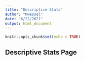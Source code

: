 ```yaml
---
title: "Descriptive Stats"
author: "Mwessel"
date: "6/22/2021"
output: html_document
---
```


```r
knitr::opts_chunk$set(echo = TRUE)
```

## Descriptive Stats Page

